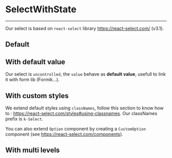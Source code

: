 
<Meta title="Form/SelectWithState" component={SelectWithState} />

# SelectWithState

---

Our select is based on `react-select` library https://react-select.com/ (v3.1).

## Default

<Canvas>
  <Story name="Default" story={stories.Default} />
</Canvas>

## With default value

Our select is `uncontrolled`, the `value` behave as **default value**, usefull to link it with form lib (Formik…).

<Canvas>
  <Story name="WithDefaultValue" story={stories.WithDefaultValue} />
</Canvas>

## With custom styles

We extend default styles using `classNames`, follow this section to know how to : https://react-select.com/styles#using-classnames. Our classNames prefix is `k-Select`.

You can also extend `Option` component by creating a `CustomOption` component (see https://react-select.com/components).

<Canvas>
  <Story name="WithCustomStyles" story={stories.WithCustomStyles} />
</Canvas>

## With multi levels

<Canvas>
  <Story name="WithMulti" story={stories.Multi} />
</Canvas>
